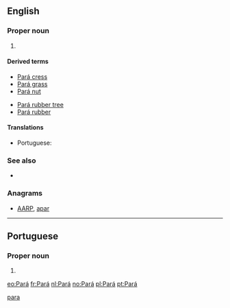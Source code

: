 {{also|Appendix:Variations of "para"}}
==English==

===Proper noun===
{{en-proper noun}}

# {{place:Brazil/state|en|capital=Belém|region=North Region}}

====Derived terms====
{{der-top}}
* [[Pará cress]]
* [[Pará grass]]
* [[Pará nut]]
{{der-mid}}
* [[Pará rubber tree]]
* [[Pará rubber]]
{{der-bottom}}

====Translations====
{{trans-top|state in northern Brazil}}
* Portuguese: {{t+|pt|Pará|m}}
{{trans-mid}}
{{trans-bottom}}

===See also===
* {{pedialite}}

===Anagrams===
* [[AARP#English|AARP]], [[apar#English|apar]]

[[Category:English terms spelled with Á|para]]

----

==Portuguese==

===Proper noun===
{{pt-proper noun|m}}

# {{place:Brazil/state|pt|capital=Belém|region=North Region}}

[[eo:Pará]]
[[fr:Pará]]
[[nl:Pará]]
[[no:Pará]]
[[pl:Pará]]
[[pt:Pará]]
